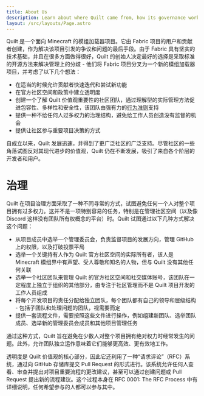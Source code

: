 ```yaml
---
title: About Us
description: Learn about where Quilt came from, how its governance works, and how to get involved in structural changes.
layout: /src/layouts/Page.astro
---
```


Quilt 是一个面向 Minecraft 的模组加载器项目。它由 Fabric 项目的用户和贡献者创建，作为解决该项目引发的争议和问题的最后手段。由于 Fabric 具有坚实的技术基础，并且在很多方面做得很好，Quilt 的创始人决定最好的选择是采取标准的开源方法来解决管理上的分歧 - 他们将 Fabric 项目分叉为一个新的模组加载器项目，并考虑了以下几个想法：

- 在适当的时候允许贡献者快速迭代和尝试新功能
- 在官方社区空间和政策中建立透明度
- 创建一个了解 Quilt 价值观重要性的社区团队，通过理解型的实际管理方法促进包容性、多样性和安全性，该团队由强有力的[行为准则](https://chat.openai.com/en/community/code-of-conduct)支持
- 提供一种不给任何人过多权力的治理结构，避免给工作人员创造没有监督的机会
- 提供让社区参与重要项目决策的方式

自成立以来，Quilt 发展迅速，并得到了更广泛社区的广泛支持。尽管社区的一些角落试图反对其现代进步的价值观，Quilt 仍在不断发展，吸引了来自各个阶层的开发者和用户。

# 治理

Quilt 在项目治理方面采取了一种不同寻常的方式，试图避免任何一个人对整个项目拥有过多权力。这并不是一项特别容易的任务，特别是在管理社区空间（以及像 Discord 这样没有团队所有权概念的平台）时。Quilt 试图通过以下几种方式解决这个问题：

- 从项目成员中选举一个管理委员会，负责监督项目的发展方向，管理 GitHub 上的权限，以及打破投票平局
- 选举一个关键持有人作为 Quilt 官方社区空间的实际所有者，该人是 Minecraft 模组界中有声望、受人尊敬和知名的人物，但与 Quilt 没有其他任何关联
- 选举一个社区团队来管理 Quilt 的官方社区空间和社交媒体账号，该团队在一定程度上独立于组织的其他部分，由专注于社区管理而不是 Quilt 项目开发的工作人员组成
- 将每个开发项目的责任分配给独立团队，每个团队都有自己的领导和层级结构 - 包括子团队和处理问题的团队，视需要而定
- 提供一套流程文件，需要按照这些文件进行操作，例如组建新团队、选举团队成员、选举新的管理委员会成员和其他项目管理任务

通过这种方式，Quilt 旨在避免在少数人对整个项目拥有绝对权力时经常发生的问题。此外，允许团队独立运作意味着它们能够更高效、更有效地工作。

透明度是 Quilt 价值观的核心部分，因此它还利用了一种“请求评论”（RFC）系统，通过向 GitHub 存储库提交 Pull Request 的形式进行。该系统允许任何人查看、审查并提出对项目重要流程的更改建议，甚至可以通过创建问题或 Pull Request 提出新的流程建议。这个过程本身在 RFC 0001: The RFC Process 中有详细说明，任何希望参与的人都可以参与其中。
